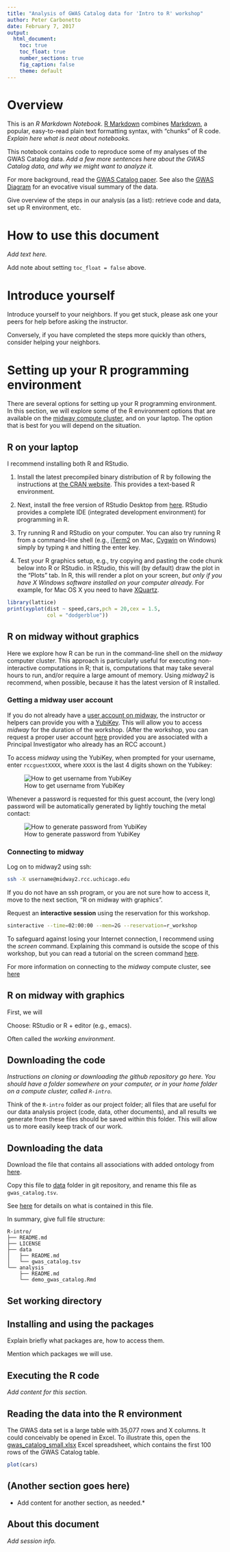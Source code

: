 ```yaml
---
title: "Analysis of GWAS Catalog data for 'Intro to R' workshop"
author: Peter Carbonetto
date: February 7, 2017
output: 
  html_document:
    toc: true
    toc_float: true
    number_sections: true
    fig_caption: false
    theme: default
---
```


# Overview

This is an *R Markdown Notebook*.
[R Markdown](http://r4ds.had.co.nz/r-markdown.html) combines
[Markdown](http://daringfireball.net/projects/markdown), a popular,
easy-to-read plain text formatting syntax, with "chunks" of R
code. *Explain here what is neat about notebooks.*

This notebook contains code to reproduce some of my analyses of the
GWAS Catalog data. *Add a few more sentences here about the GWAS
Catalog data, and why we might want to analyze it.*

For more background, read the [GWAS Catalog
paper](http://doi.org/10.1093/nar/gkt1229). See also the [GWAS
Diagram](http://www.ebi.ac.uk/gwas/diagram) for an evocative visual
summary of the data.

Give overview of the steps in our analysis (as a list): retrieve code
and data, set up R environment, etc.

# How to use this document

*Add text here.*

Add note about setting `toc_float = false` above.

# Introduce yourself

Introduce yourself to your neighbors. If you get stuck, please ask one your 
peers for help before asking the instructor. 

Conversely, if you have completed the steps more quickly than others, 
consider helping your neighbors.

# Setting up your R programming environment

There are several options for setting up your R programming environment. 
In this section, we will explore some of the R environment options that are 
available on the [midway compute cluster](https://rcc.uchicago.edu/docs), 
and on your laptop. The option that is best for you will depend on the 
situation.

## R on your laptop

I recommend installing both R and RStudio. 

1. Install the latest precompiled binary distribution of R by following 
   the instructions at [the CRAN website](https://cran.r-project.org).
   This provides a text-based R environment.

2. Next, install the free version of RStudio Desktop from 
   [here](https://www.rstudio.com/products/rstudio/download).
   RStudio provides a complete IDE (integrated development environment)
   for programming in R.

3. Try running R and RStudio on your computer. You can also try running
   R from a command-line shell (e.g., [iTerm2](https://iterm2.com) on Mac, 
  [Cygwin](http://www.cygwin.com) on Windows) simply by typing `R` and 
  hitting the enter key.

4. Test your R graphics setup, e.g., try copying and pasting the code chunk 
   below into R or RStudio. in RStudio, this will (by default) draw the plot
   in the "Plots" tab. In R, this will render a plot on your screen, 
   *but only if you have X Windows software installed on your computer 
   already.* For example, for Mac OS X you need to have 
   [XQuartz](http://www.xquartz.org). 

```r
library(lattice)
print(xyplot(dist ~ speed,cars,pch = 20,cex = 1.5,
             col = "dodgerblue"))
```

## R on midway without graphics

Here we explore how R can be run in the command-line shell on the 
*midway* computer cluster. This approach is particularly useful for 
executing non-interactive computations in R; that is, computations that 
may take several hours to run, and/or require a large amount of memory. 
Using *midway2* is recommend, when possible, because it has the latest
version of R installed.

### Getting a midway user account

If you do not already have a [user account on
midway](http://rcc.uchicago.edu/getting-started/request-account),
the instructor or helpers can provide you with a
[YubiKey](https://www.yubico.com/start). This will allow you to access
*midway* for the duration of the workshop. (After the workshop, you
can request a proper user account
[here](https://rcc.uchicago.edu/getting-started/general-user-account-request)
provided you are associated with a Principal Investigator who already
has an RCC account.)

To access *midway* using the YubiKey, when prompted for your username,
enter `rccguestXXXX`, where `XXXX` is the last 4 digits shown on the
Yubikey:

![How to get username from YubiKey](../assets/yubikey1.gif)

Whenever a password is requested for this guest account, the (very
long) password will be automatically generated by lightly touching the
metal contact:

![How to generate password from YubiKey](../assets/yubikey2.gif)

### Connecting to midway

Log on to midway2 using ssh:

```bash
ssh -X username@midway2.rcc.uchicago.edu
```

If you do not have an ssh program, or you are not sure how to access it,
move to the next section, "R on midway with graphics".

Request an **interactive session** using the reservation for this
workshop. 

```bash
sinteractive --time=02:00:00 --mem=2G --reservation=r_workshop
```

To safeguard against losing your Internet connection, I 
recommend using the *screen* command. Explaining this command is 
outside the scope of this workshop, but you can read a tutorial
on the screen command [here](http://www.howtoforge.com/linux_screen).

For more information on connecting to the *midway* compute cluster,
see [here](https://rcc.uchicago.edu/docs/connecting/)

## R on midway with graphics

First, we will



Choose: RStudio or R + editor (e.g., emacs).

Often called the *working environment*.

## Downloading the code


*Instructions on cloning or downloading the github repository go
here. You should have a folder somewhere on your computer, or in your
home folder on a compute cluster, called `R-intro`.*

Think of the `R-intro` folder as our project folder; all files that are
useful for our data analysis project (code, data, other documents),
and all results we generate from these files should be saved within
this folder. This will allow us to more easily keep track of our
work.

## Downloading the data

Download the file that contains all associations with added ontology
from [here](http://www.ebi.ac.uk/gwas/api/search/downloads/alternative).

Copy this file to [data](data) folder in git repository, and rename
this file as `gwas_catalog.tsv`.

See [here](https://www.ebi.ac.uk/gwas/docs/fileheaders) for details on
what is contained in this file.

In summary, give full file structure:

```
R-intro/
├── README.md
├── LICENSE
├── data
│   ├── README.md
│   └── gwas_catalog.tsv
└── analysis
    ├── README.md
    └── demo_gwas_catalog.Rmd
```

## Set working directory

## Installing and using the packages

Explain briefly what packages are, how to access them.

Mention which packages we will use.

## Executing the R code

*Add content for this section.*

## Reading the data into the R environment

The GWAS data set is a large table with 35,077 rows and X columns. It
could conceivably be opened in Excel. To illustrate this, open the
[gwas_catalog_small.xlsx](/data/gwas_catalog_small.xlsx) Excel
spreadsheet, which contains the first 100 rows of the GWAS Catalog
table.

```r
plot(cars)
```

## (Another section goes here)

* Add content for another section, as needed.*

## About this document

*Add session info.*